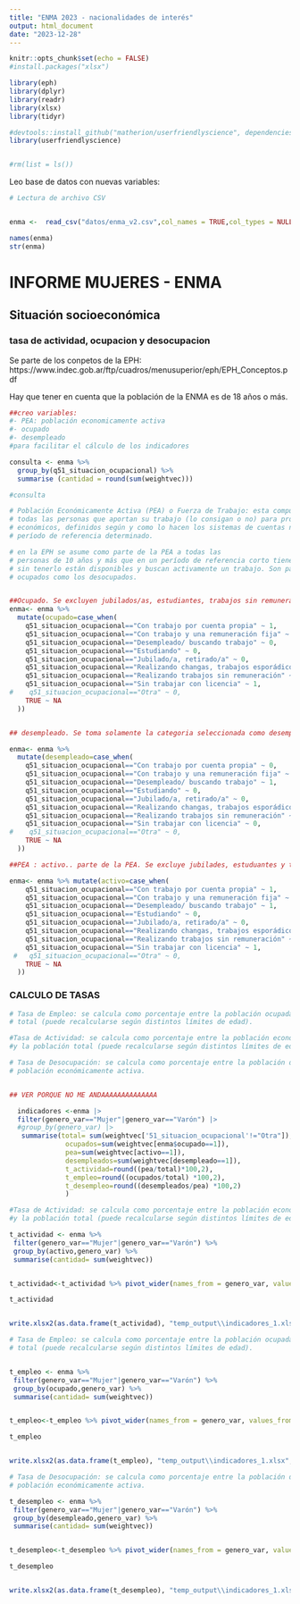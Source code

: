 ```yaml
---
title: "ENMA 2023 - nacionalidades de interés"
output: html_document
date: "2023-12-28"
---
```


```r
knitr::opts_chunk$set(echo = FALSE)
#install.packages("xlsx")

library(eph)
library(dplyr)
library(readr)
library(xlsx)
library(tidyr)

#devtools::install_github("matherion/userfriendlyscience", dependencies=TRUE)
library(userfriendlyscience)


#rm(list = ls())
```





Leo base de datos con nuevas variables:

```r

# Lectura de archivo CSV


enma <-  read_csv("datos/enma_v2.csv",col_names = TRUE,col_types = NULL)


```

```r
names(enma)
str(enma)

```
# INFORME MUJERES - ENMA


## Situación socioeconómica


### tasa de actividad, ocupacion y desocupacion

Se parte de los conpetos de la EPH:  
https://www.indec.gob.ar/ftp/cuadros/menusuperior/eph/EPH_Conceptos.pdf  

Hay que tener en cuenta que la población de la ENMA es de 18 años o más.  


```r


##creo variables:
#- PEA: población economicamente activa
#- ocupado
#- desempleado
#para facilitar el cálculo de los indicadores

consulta <- enma %>% 
  group_by(q51_situacion_ocupacional) %>% 
  summarise (cantidad = round(sum(weightvec)))

#consulta

# Población Económicamente Activa (PEA) o Fuerza de Trabajo: esta compuesta por
# todas las personas que aportan su trabajo (lo consigan o no) para producir bienes y servicios
# económicos, definidos según y como lo hacen los sistemas de cuentas nacionales durante un
# período de referencia determinado. 

# en la EPH se asume como parte de la PEA a todas las
# personas de 10 años y más que en un período de referencia corto tienen trabajo y aquellos que
# sin tenerlo están disponibles y buscan activamente un trabajo. Son parte de la PEA tanto los
# ocupados como los desocupados. 


##Ocupado. Se excluyen jubilados/as, estudiantes, trabajos sin remuneración y desempleados
enma<- enma %>%
  mutate(ocupado=case_when(
    q51_situacion_ocupacional=="Con trabajo por cuenta propia" ~ 1,
    q51_situacion_ocupacional=="Con trabajo y una remuneración fija" ~ 1,
    q51_situacion_ocupacional=="Desempleado/ buscando trabajo" ~ 0,
    q51_situacion_ocupacional=="Estudiando" ~ 0,
    q51_situacion_ocupacional=="Jubilado/a, retirado/a" ~ 0,
    q51_situacion_ocupacional=="Realizando changas, trabajos esporádicos o subempleado" ~ 1,
    q51_situacion_ocupacional=="Realizando trabajos sin remuneración" ~ 0,
    q51_situacion_ocupacional=="Sin trabajar con licencia" ~ 1,
#    q51_situacion_ocupacional=="Otra" ~ 0,
    TRUE ~ NA
  ))


## desempleado. Se toma solamente la categoria seleccionada como desempleado/buscando empleo

enma<- enma %>%
  mutate(desempleado=case_when(
    q51_situacion_ocupacional=="Con trabajo por cuenta propia" ~ 0,
    q51_situacion_ocupacional=="Con trabajo y una remuneración fija" ~ 0,
    q51_situacion_ocupacional=="Desempleado/ buscando trabajo" ~ 1,
    q51_situacion_ocupacional=="Estudiando" ~ 0,
    q51_situacion_ocupacional=="Jubilado/a, retirado/a" ~ 0,
    q51_situacion_ocupacional=="Realizando changas, trabajos esporádicos o subempleado" ~ 0,
    q51_situacion_ocupacional=="Realizando trabajos sin remuneración" ~ 0,
    q51_situacion_ocupacional=="Sin trabajar con licencia" ~ 0,
#    q51_situacion_ocupacional=="Otra" ~ 0,
    TRUE ~ NA
  ))

##PEA : activo.. parte de la PEA. Se excluye jubilades, estuduantes y trabajo sin remuneracion

enma<- enma %>% mutate(activo=case_when(
    q51_situacion_ocupacional=="Con trabajo por cuenta propia" ~ 1,
    q51_situacion_ocupacional=="Con trabajo y una remuneración fija" ~ 1,
    q51_situacion_ocupacional=="Desempleado/ buscando trabajo" ~ 1,
    q51_situacion_ocupacional=="Estudiando" ~ 0,
    q51_situacion_ocupacional=="Jubilado/a, retirado/a" ~ 0,
    q51_situacion_ocupacional=="Realizando changas, trabajos esporádicos o subempleado" ~ 1,
    q51_situacion_ocupacional=="Realizando trabajos sin remuneración" ~ 0,
    q51_situacion_ocupacional=="Sin trabajar con licencia" ~ 1,
 #   q51_situacion_ocupacional=="Otra" ~ 0,
    TRUE ~ NA
  ))


```


### CALCULO DE TASAS

```r

# Tasa de Empleo: se calcula como porcentaje entre la población ocupada y la población
# total (puede recalcularse según distintos límites de edad). 

#Tasa de Actividad: se calcula como porcentaje entre la población económicamente activa
#y la población total (puede recalcularse según distintos límites de edad). 

# Tasa de Desocupación: se calcula como porcentaje entre la población desocupada y la
# población económicamente activa. 


## VER PORQUE NO ME ANDAAAAAAAAAAAAAA

  indicadores <-enma |> 
  filter(genero_var=="Mujer"|genero_var=="Varón") |>
  #group_by(genero_var) |>
   summarise(total= sum(weightvec['51_situacion_ocupacional'!="Otra"]),
              ocupados=sum(weightvec[enma$ocupado==1]),
              pea=sum(weightvec[activo==1]),
              desempleados=sum(weightvec[desempleado==1]),
              t_actividad=round((pea/total)*100,2),
              t_empleo=round((ocupados/total) *100,2),
              t_desempleo=round((desempleados/pea) *100,2)
              )

#Tasa de Actividad: se calcula como porcentaje entre la población económicamente activa
#y la población total (puede recalcularse según distintos límites de edad). 

t_actividad <- enma %>% 
 filter(genero_var=="Mujer"|genero_var=="Varón") %>%
 group_by(activo,genero_var) %>%
 summarise(cantidad= sum(weightvec)) 


t_actividad<-t_actividad %>% pivot_wider(names_from = genero_var, values_from = cantidad)

t_actividad


write.xlsx2(as.data.frame(t_actividad), "temp_output\\indicadores_1.xlsx", row.names = FALSE, sheetName ="actividad",append = TRUE)

# Tasa de Empleo: se calcula como porcentaje entre la población ocupada y la población
# total (puede recalcularse según distintos límites de edad). 


t_empleo <- enma %>% 
 filter(genero_var=="Mujer"|genero_var=="Varón") %>%
 group_by(ocupado,genero_var) %>%
 summarise(cantidad= sum(weightvec)) 


t_empleo<-t_empleo %>% pivot_wider(names_from = genero_var, values_from = cantidad)

t_empleo


write.xlsx2(as.data.frame(t_empleo), "temp_output\\indicadores_1.xlsx", row.names = FALSE, sheetName ="ocupacion",append = TRUE)

# Tasa de Desocupación: se calcula como porcentaje entre la población desocupada y la
# población económicamente activa. 

t_desempleo <- enma %>% 
 filter(genero_var=="Mujer"|genero_var=="Varón") %>%
 group_by(desempleado,genero_var) %>%
 summarise(cantidad= sum(weightvec)) 


t_desempleo<-t_desempleo %>% pivot_wider(names_from = genero_var, values_from = cantidad)

t_desempleo


write.xlsx2(as.data.frame(t_desempleo), "temp_output\\indicadores_1.xlsx", row.names = FALSE, sheetName ="desempleo",append = TRUE)

```




















